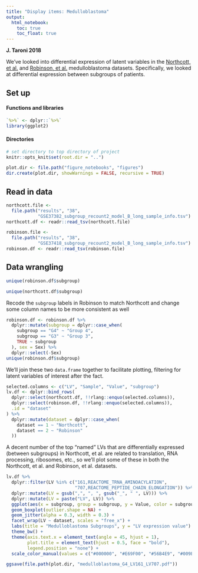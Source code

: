 ```yaml
---
title: "Display items: Medulloblastoma"
output:   
  html_notebook: 
    toc: true
    toc_float: true
---
```


**J. Taroni 2018**

We've looked into differential expression of latent variables in the
[Northcott, et al.](https://dx.doi.org/10.1038/nature11327) 
and [Robinson, et al.](https://dx.doi.org/10.1038/nature11213) 
medulloblastoma datasets. 
Specifically, we looked at differential expression between subgroups of 
patients.

## Set up

#### Functions and libraries

```r
`%>%` <- dplyr::`%>%`
library(ggplot2)
```

#### Directories

```r
# set directory to top directory of project
knitr::opts_knit$set(root.dir = "..")
```

```r
plot.dir <- file.path("figure_notebooks", "figures")
dir.create(plot.dir, showWarnings = FALSE, recursive = TRUE)
```

## Read in data

```r
northcott.file <- 
  file.path("results", "38", 
            "GSE37382_subgroup_recount2_model_B_long_sample_info.tsv")
northcott.df <- readr::read_tsv(northcott.file)
```

```r
robinson.file <- 
  file.path("results", "38",
            "GSE37418_subgroup_recount2_model_B_long_sample_info.tsv")
robinson.df <- readr::read_tsv(robinson.file)
```

## Data wrangling

```r
unique(robinson.df$subgroup)
```

```r
unique(northcott.df$subgroup)
```

Recode the `subgroup` labels in Robinson to match Northcott and change some
column names to be more consistent as well

```r
robinson.df <- robinson.df %>%
  dplyr::mutate(subgroup = dplyr::case_when(
    subgroup == "G4" ~ "Group 4",
    subgroup == "G3" ~ "Group 3",
    TRUE ~ subgroup
  ), sex = Sex) %>%
  dplyr::select(-Sex)
unique(robinson.df$subgroup)
```

We'll join these two `data.frame` together to facilitate plotting, filtering 
for latent variables of interest after the fact.

```r
selected.columns <- c("LV", "Sample", "Value", "subgroup")
lv.df <- dplyr::bind_rows(
  dplyr::select(northcott.df, !!rlang::enquo(selected.columns)),
  dplyr::select(robinson.df, !!rlang::enquo(selected.columns)),
  .id = "dataset"
) %>%
  dplyr::mutate(dataset = dplyr::case_when(
    dataset == 1 ~ "Northcott",
    dataset == 2 ~ "Robinson"
  ))
```

A decent number of the top "named" LVs that are differentially expressed 
(between subgroups) in Northcott, et al. are related to translation, RNA
processing, ribosomes, etc., so we'll plot some of these in both the Northcott,
et al. and Robinson, et al. datasets.

```r
lv.df %>%
  dplyr::filter(LV %in% c("161,REACTOME_TRNA_AMINOACYLATION",
                          "707,REACTOME_PEPTIDE_CHAIN_ELONGATION")) %>%
  dplyr::mutate(LV = gsub(",", ", ", gsub("_", " ", LV))) %>%
  dplyr::mutate(LV = paste("LV", LV)) %>%
  ggplot(aes(x = subgroup, group = subgroup, y = Value, color = subgroup)) +
  geom_boxplot(outlier.shape = NA) +
  geom_jitter(alpha = 0.3, width = 0.3) +
  facet_wrap(LV ~ dataset, scales = "free_x") +
  labs(title = "Medulloblastoma Subgroups", y = "LV expression value") +
  theme_bw() +
  theme(axis.text.x = element_text(angle = 45, hjust = 1),
        plot.title = element_text(hjust = 0.5, face = "bold"),
        legend.position = "none") +
  scale_color_manual(values = c("#000000", "#E69F00", "#56B4E9", "#009E73"))
```

```r
ggsave(file.path(plot.dir, "medulloblastoma_G4_LV161_LV707.pdf"))
```

